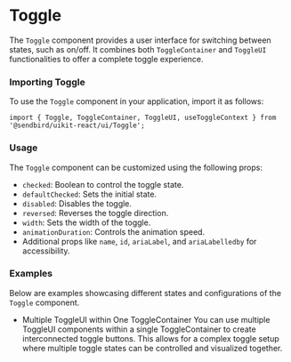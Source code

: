 
<Meta title="UI/Toggle" component={Toggle} of={ToggleStories} />

# Toggle

The `Toggle` component provides a user interface for switching between states, such as on/off. It combines both `ToggleContainer` and `ToggleUI` functionalities to offer a complete toggle experience.

<Canvas of={ToggleStories.Default} />
<Controls of={ToggleStories.Default} />

### Importing Toggle

To use the `Toggle` component in your application, import it as follows:

```tsx
import { Toggle, ToggleContainer, ToggleUI, useToggleContext } from '@sendbird/uikit-react/ui/Toggle';
```

### Usage

The `Toggle` component can be customized using the following props:

- `checked`: Boolean to control the toggle state.
- `defaultChecked`: Sets the initial state.
- `disabled`: Disables the toggle.
- `reversed`: Reverses the toggle direction.
- `width`: Sets the width of the toggle.
- `animationDuration`: Controls the animation speed.
- Additional props like `name`, `id`, `ariaLabel`, and `ariaLabelledby` for accessibility.

### Examples
Below are examples showcasing different states and configurations of the `Toggle` component.
* Multiple ToggleUI within One ToggleContainer
You can use multiple ToggleUI components within a single ToggleContainer to create interconnected toggle buttons. This allows for a complex toggle setup where multiple toggle states can be controlled and visualized together.

<Canvas of={ToggleStories.MultipleUI}/>
